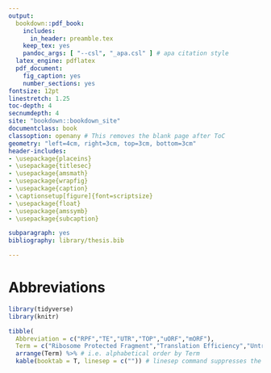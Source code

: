 ```yaml
---
output:
  bookdown::pdf_book:
    includes:
      in_header: preamble.tex
    keep_tex: yes
    pandoc_args: [ "--csl", "_apa.csl" ] # apa citation style
  latex_engine: pdflatex
  pdf_document:
    fig_caption: yes
    number_sections: yes
fontsize: 12pt
linestretch: 1.25
toc-depth: 4
secnumdepth: 4
site: "bookdown::bookdown_site"
documentclass: book
classoption: openany # This removes the blank page after ToC
geometry: "left=4cm, right=3cm, top=3cm, bottom=3cm"
header-includes:
- \usepackage{placeins}
- \usepackage{titlesec}
- \usepackage{amsmath}
- \usepackage{wrapfig}
- \usepackage{caption}
- \captionsetup[figure]{font=scriptsize}
- \usepackage{float}
- \usepackage{amssymb}
- \usepackage{subcaption}

subparagraph: yes
bibliography: library/thesis.bib

---
```


\cleardoublepage
\pagestyle{fancy}
\fancyhf{}
\renewcommand{\headrulewidth}{0pt}
\fancyfoot[LE,RO]{\thepage}
\renewcommand{\floatpagefraction}{.9} <!-- This specifies that only pages with more than 90% of floats will become a figure only page -->
\setcounter{page}{9} 

# Abbreviations {-}

```r
library(tidyverse)
library(knitr)

tibble(
  Abbreviation = c("RPF","TE","UTR","TOP","uORF","mORF"),
  Term = c("Ribosome Protected Fragment","Translation Efficiency","Untranslated region","Terminal oligopyrimidine","upstream open reading frame","main open reading frame")) %>%
  arrange(Term) %>% # i.e. alphabetical order by Term
  kable(booktab = T, linesep = c("")) # linesep command suppresses the standard 5 row chunking
```

<!-- using inkscape filename.svg --without-gui --export-pdf=filename.pdf to export from Inkscape svg files to pdf -->